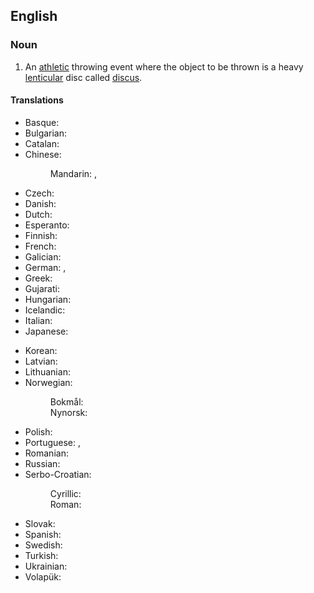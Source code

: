 ==English==
{{wikipedia}}

===Noun===
{{en-noun|?}}

# {{lb|en|athletics}} An [[athletic]] throwing event where the object to be thrown is a heavy [[lenticular]] disc called [[discus]].

====Translations====
{{trans-top|athletic event where a discus is thrown}}
* Basque: {{t|eu|disko jaurtiketa}}
* Bulgarian: {{t|bg|диск хвърляне|n}}
* Catalan: {{t|ca|llançament de disc|m}}
* Chinese:
*: Mandarin: {{t+|cmn|鐵餅}}, {{t+|cmn|铁饼|tr=tiěbǐng}}
* Czech: {{t|cs|hod diskem|m}}
* Danish: {{t|da|diskoskast|n}}
* Dutch: {{t+|nl|discuswerpen|n}}
* Esperanto: {{t|eo|diskoĵetado}}
* Finnish: {{t+|fi|kiekonheitto}}
* French: {{t+|fr|lancer du disque|m}}
* Galician: {{t|gl|lanzamento de disco|m}}
* German: {{t+|de|Diskuswurf|m}}, {{t+|de|Diskuswerfen|n}}
* Greek: {{t+|el|δισκοβολία|f}}
* Gujarati: {{t|gu|ચક્રફેંક}}
* Hungarian: {{t+|hu|diszkoszvetés}}
* Icelandic: {{t+|is|kringlukast|n}}
* Italian: {{t|it|lancio del disco|m}}
* Japanese: {{t+|ja|円盤投|tr=えんばんとう, enban-tō}}
{{trans-mid}}
* Korean: {{t|ko|원반던지기}}
* Latvian: {{t|lv|diska mešana|f}}
* Lithuanian: {{t|lt|disko metimas|m}}
* Norwegian:
*: Bokmål: {{t|nb|diskoskast|n}}
*: Nynorsk: {{t|nn|diskoskast|n}}
* Polish: {{t+|pl|rzut dyskiem|m}}
* Portuguese: {{t+|pt|lançamento de disco|m}}, {{t|pt|lançamento do disco|m}}
* Romanian: {{t|ro|aruncarea discului|f}}
* Russian: {{t|ru|метание диска|n}}
* Serbo-Croatian:
*: Cyrillic: {{t|sh|бацање диска|n}}
*: Roman: {{t|sh|bacanje diska|n}}
* Slovak: {{t|sk|hod diskom|m}}
* Spanish: {{t|es|lanzamiento de disco|m}}
* Swedish: {{t|sv|diskuskast|n}}
* Turkish: {{t+|tr|disk atma}}
* Ukrainian: {{t|uk|метання диска|n}}
* Volapük: {{t|vo|diskudijed}}
{{trans-bottom}}